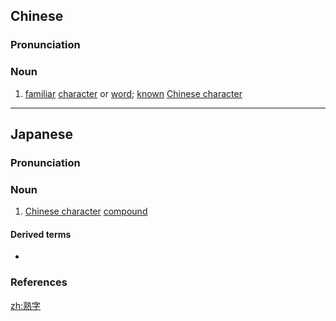 ==Chinese==
{{zh-forms}}

===Pronunciation===
{{zh-pron
|m=熟zì
|c=suk6 zi6
|mn=qz:sia̍k-lī/xm:se̍k-lī/zz:se̍k-jī
|cat=n
}}

===Noun===
{{zh-noun}}

# [[familiar]] [[character]] or [[word]]; [[known]] [[Chinese character]]

----

==Japanese==
{{ja-kanjitab|じゅく|じ|yomi=o}}

===Pronunciation===
{{ja-pron|yomi=goon|じゅくじ|acc=0|acc_ref=DJR,NHK}}

===Noun===
{{ja-noun|じゅくじ}}

# [[Chinese character]] [[compound]]

====Derived terms====
* {{ja-r|熟字訓|じゅくじくん}}

===References===
<references/>

[[zh:熟字]]